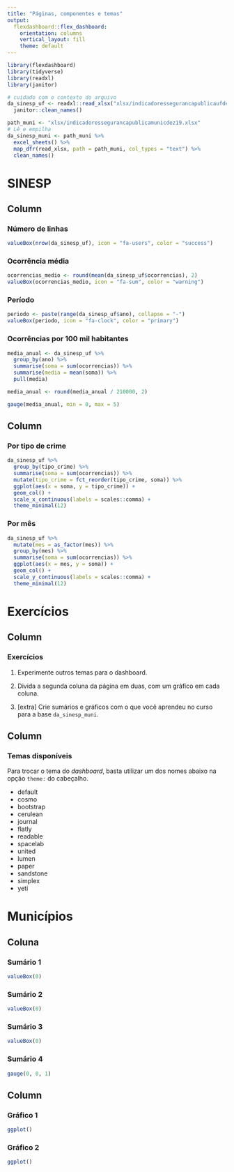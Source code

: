 ```yaml
---
title: "Páginas, componentes e temas"
output: 
  flexdashboard::flex_dashboard:
    orientation: columns
    vertical_layout: fill
    theme: default
---
```


```r
library(flexdashboard)
library(tidyverse)
library(readxl)
library(janitor)

# cuidado com o contexto do arquivo
da_sinesp_uf <- readxl::read_xlsx("xlsx/indicadoressegurancapublicaufdez19.xlsx") %>% 
  janitor::clean_names()

path_muni <- "xlsx/indicadoressegurancapublicamunicdez19.xlsx"
# Lê e empilha
da_sinesp_muni <- path_muni %>%
  excel_sheets() %>%
  map_dfr(read_xlsx, path = path_muni, col_types = "text") %>%
  clean_names()

```

SINESP
=======================================================================

Column {data-width=150}
-----------------------------------------------------------------------

### Número de linhas

```r
valueBox(nrow(da_sinesp_uf), icon = "fa-users", color = "success")
```

### Ocorrência média

```r
ocorrencias_medio <- round(mean(da_sinesp_uf$ocorrencias), 2)
valueBox(ocorrencias_medio, icon = "fa-sum", color = "warning")
```

### Período

```r
periodo <- paste(range(da_sinesp_uf$ano), collapse = "-")
valueBox(periodo, icon = "fa-clock", color = "primary")
```

### Ocorrências por 100 mil habitantes

```r
media_anual <- da_sinesp_uf %>% 
  group_by(ano) %>% 
  summarise(soma = sum(ocorrencias)) %>% 
  summarise(media = mean(soma)) %>% 
  pull(media)

media_anual <- round(media_anual / 210000, 2)

gauge(media_anual, min = 0, max = 5)
```

Column {.tabset}
-----------------------------------------------------------------------

### Por tipo de crime

```r
da_sinesp_uf %>% 
  group_by(tipo_crime) %>% 
  summarise(soma = sum(ocorrencias)) %>% 
  mutate(tipo_crime = fct_reorder(tipo_crime, soma)) %>% 
  ggplot(aes(x = soma, y = tipo_crime)) +
  geom_col() +
  scale_x_continuous(labels = scales::comma) +
  theme_minimal(12)
```

### Por mês

```r
da_sinesp_uf %>% 
  mutate(mes = as_factor(mes)) %>% 
  group_by(mes) %>% 
  summarise(soma = sum(ocorrencias)) %>% 
  ggplot(aes(x = mes, y = soma)) +
  geom_col() +
  scale_y_continuous(labels = scales::comma) +
  theme_minimal(12)
```


Exercícios
=======================================================================

Column
-----------------------------------------------------------------------

### Exercícios

1. Experimente outros temas para o dashboard.

2. Divida a segunda coluna da página em duas, com um gráfico em cada coluna. 

3. [extra] Crie sumários e gráficos com o que você aprendeu no curso para a base `da_sinesp_muni`.

Column
-----------------------------------------------------------------------

### Temas disponíveis

Para trocar o tema do *dashboard*, basta utilizar um dos nomes abaixo na opção `theme:` do cabeçalho.

- default
- cosmo
- bootstrap
- cerulean
- journal
- flatly
- readable
- spacelab
- united
- lumen
- paper
- sandstone
- simplex
- yeti


Municípios
=======================================================================

Coluna {data-width=150}
-------------------------------------------------

### Sumário 1

```r
valueBox(0)
```

### Sumário 2

```r
valueBox(0)
```

### Sumário 3

```r
valueBox(0)
```

### Sumário 4

```r
gauge(0, 0, 1)
```


Column {.tabset}
-----------------------------------------------------------------------

### Gráfico 1

```r
ggplot()
```

### Gráfico 2

```r
ggplot()
```
